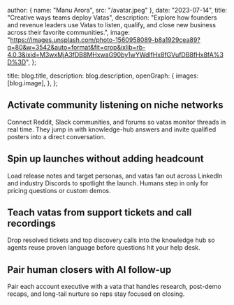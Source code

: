 
  author: { name: "Manu Arora", src: "/avatar.jpeg" },
  date: "2023-07-14",
  title: "Creative ways teams deploy Vatas",
  description:
    "Explore how founders and revenue leaders use Vatas to listen, qualify, and close new business across their favorite communities.",
  image:
    "https://images.unsplash.com/photo-1560958089-b8a1929cea89?q=80&w=3542&auto=format&fit=crop&ixlib=rb-4.0.3&ixid=M3wxMjA3fDB8MHxwaG90by1wYWdlfHx8fGVufDB8fHx8fA%3D%3D",
};

  title: blog.title,
  description: blog.description,
  openGraph: {
    images: [blog.image],
  },
};

## Activate community listening on niche networks

Connect Reddit, Slack communities, and forums so vatas monitor threads in real time. They jump in with knowledge-hub answers and invite qualified posters into a direct conversation.

## Spin up launches without adding headcount

Load release notes and target personas, and vatas fan out across LinkedIn and industry Discords to spotlight the launch. Humans step in only for pricing questions or custom demos.

## Teach vatas from support tickets and call recordings

Drop resolved tickets and top discovery calls into the knowledge hub so agents reuse proven language before questions hit your help desk.

## Pair human closers with AI follow-up

Pair each account executive with a vata that handles research, post-demo recaps, and long-tail nurture so reps stay focused on closing.
